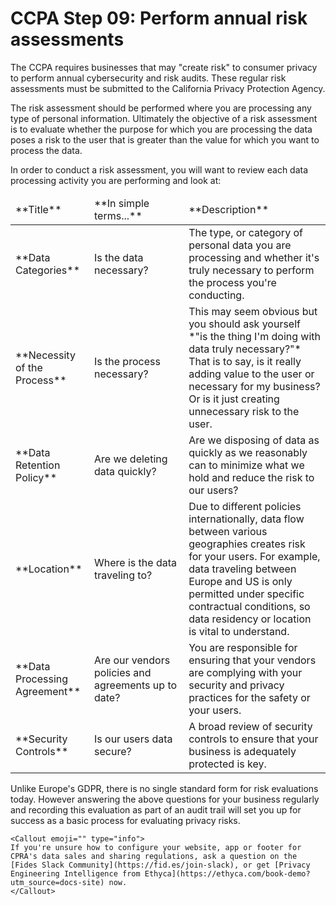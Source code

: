 
# CCPA Step 09: Perform annual risk assessments

The CCPA requires businesses that may "create risk" to consumer privacy to perform annual cybersecurity and risk audits. These regular risk assessments must be submitted to the California Privacy Protection Agency. 

The risk assessment should be performed where you are processing any type of personal information. Ultimately the objective of a risk assessment is to evaluate whether the purpose for which you are processing the data poses a risk to the user that is greater than the value for which you want to process the data. 

In order to conduct a risk assessment, you will want to review each data processing activity you are performing and look at:

<table>
    <thead>
        <tr>
            <td width="25%">**Title**</td>
            <td width="30%">**In simple terms...**</td>
            <td width="45%">**Description**</td>
        </tr>
    </thead>
    <tbody>
        <tr>
            <td>**Data Categories**</td>
            <td>Is the data necessary?</td>
            <td>The type, or category of personal data you are processing and whether it's truly necessary to perform the process you're conducting.</td>
        </tr>
         <tr>
            <td>**Necessity of the Process**</td>
            <td>Is the process necessary?</td>
            <td>This may seem obvious but you should ask yourself *"is the thing I'm doing with data truly necessary?"* That is to say, is it really adding value to the user or necessary for my business? Or is it just creating unnecessary risk to the user.</td>
        </tr>
         <tr>
            <td>**Data Retention Policy**</td>
            <td>Are we deleting data quickly?</td>
            <td>Are we disposing of data as quickly as we reasonably can to minimize what we hold and reduce the risk to our users? </td>
        </tr>
        <tr>
            <td>**Location**</td>
            <td>Where is the data traveling to?</td>
            <td>Due to different policies internationally, data flow between various geographies creates risk for your users. For example, data traveling between Europe and US is only permitted under specific contractual conditions, so data residency or location is vital to understand.</td>
        </tr>
        <tr>
            <td>**Data Processing Agreement**</td>
            <td>Are our vendors policies and agreements up to date?</td>
            <td>You are responsible for ensuring that your vendors are complying with your security and privacy practices for the safety or your users.</td>
        </tr>
        <tr>
            <td>**Security Controls**</td>
            <td>Is our users data secure?</td>
            <td>A broad review of security controls to ensure that your business is adequately protected is key.</td>
        </tr>
    </tbody>
</table>

Unlike Europe's GDPR, there is no single standard form for risk evaluations today. However answering the above questions for your business regularly and recording this evaluation as part of an audit trail will set you up for success as a basic process for evaluating privacy risks.
    
    <Callout emoji="" type="info">
    If you're unsure how to configure your website, app or footer for CPRA's data sales and sharing regulations, ask a question on the [Fides Slack Community](https://fid.es/join-slack), or get [Privacy Engineering Intelligence from Ethyca](https://ethyca.com/book-demo?utm_source=docs-site) now.
    </Callout>